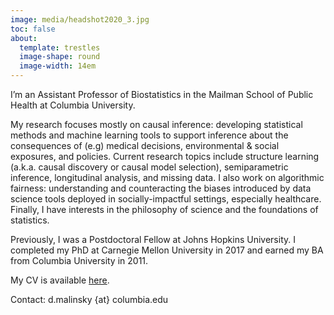 ```yaml
---
image: media/headshot2020_3.jpg
toc: false
about: 
  template: trestles
  image-shape: round
  image-width: 14em
---
```


I'm an Assistant Professor of Biostatistics in the Mailman School of Public Health at Columbia University.

My research focuses mostly on causal inference: developing statistical methods and machine learning tools to support inference about the consequences of (e.g) medical decisions, environmental & social exposures, and policies. Current research topics include structure learning (a.k.a. causal discovery or causal model selection), semiparametric inference, longitudinal analysis, and missing data. I also work on algorithmic fairness: understanding and counteracting the biases introduced by data science tools deployed in socially-impactful settings, especially healthcare. Finally, I have interests in the philosophy of science and the foundations of statistics.

Previously, I was a Postdoctoral Fellow at Johns Hopkins University. I completed my PhD at Carnegie Mellon University in 2017 and earned my BA from Columbia University in 2011.

My CV is available [here](https://www.dropbox.com/scl/fi/j3etrr1k174birniihrdk/cv_Malinsky.pdf?rlkey=pmfce4krvnxsw67mpkqzicn8l&st=49sj2p44&dl=0).

Contact: d.malinsky {at} columbia.edu
